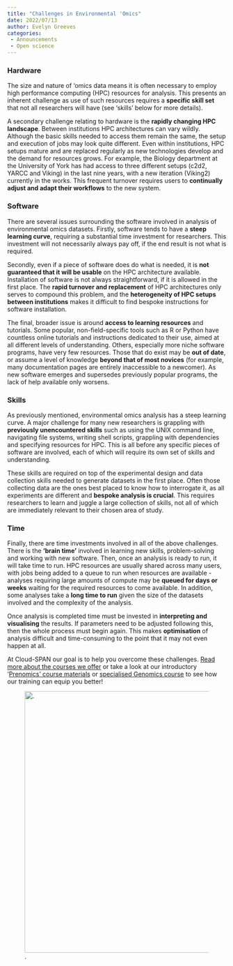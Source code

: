 ```yaml
---
title: "Challenges in Environmental 'Omics"
date: 2022/07/13
author: Evelyn Greeves
categories:
 - Announcements
 - Open science
---
```


### **Hardware**

The size and nature of ‘omics data means it is often necessary to employ high performance computing (HPC) resources for analysis. This presents an inherent challenge as use of such resources requires a **specific skill set** that not all researchers will have (see ‘skills’ below for more details).

A secondary challenge relating to hardware is the **rapidly changing HPC landscape**. Between institutions HPC architectures can vary wildly. Although the basic skills needed to access them remain the same, the setup and execution of jobs may look quite different. Even within institutions, HPC setups mature and are replaced regularly as new technologies develop and the demand for resources grows. For example, the Biology department at the University of York has had access to three different setups (c2d2, YARCC and Viking) in the last nine years, with a new iteration (Viking2) currently in the works. This frequent turnover requires users to **continually adjust and adapt their workflows** to the new system.

### **Software**

There are several issues surrounding the software involved in analysis of environmental omics datasets. Firstly, software tends to have a **steep learning curve**, requiring a substantial time investment for researchers. This investment will not necessarily always pay off, if the end result is not what is required. 

Secondly, even if a piece of software does do what is needed, it is **not guaranteed that it will be usable** on the HPC architecture available. Installation of software is not always straightforward, if it is allowed in the first place. The **rapid turnover and replacement** of HPC architectures only serves to compound this problem, and the **heterogeneity of HPC setups between institutions** makes it difficult to find bespoke instructions for software installation.

The final, broader issue is around **access to learning resources** and tutorials. Some popular, non-field-specific tools such as R or Python have countless online tutorials and instructions dedicated to their use, aimed at all different levels of understanding. Others, especially more niche software programs, have very few resources. Those that do exist may be **out of date**, or assume a level of knowledge **beyond that of most novices** (for example, many documentation pages are entirely inaccessible to a newcomer). As new software emerges and supersedes previously popular programs, the lack of help available only worsens.

### **Skills**

As previously mentioned, environmental omics analysis has a steep learning curve. A major challenge for many new researchers is grappling with **previously unencountered skills** such as using the UNIX command line, navigating file systems, writing shell scripts, grappling with dependencies and specifying resources for HPC. This is all before any specific pieces of software are involved, each of which will require its own set of skills and understanding.

These skills are required on top of the experimental design and data collection skills needed to generate datasets in the first place. Often those collecting data are the ones best placed to know how to interrogate it, as all experiments are different and **bespoke analysis is crucial**. This requires researchers to learn and juggle a large collection of skills, not all of which are immediately relevant to their chosen area of study.

### **Time**

Finally, there are time investments involved in all of the above challenges. There is the **‘brain time’** involved in learning new skills, problem-solving and working with new software. Then, once an analysis is ready to run, it will take time to run. HPC resources are usually shared across many users, with jobs being added to a queue to run when resources are available - analyses requiring large amounts of compute may be **queued for days or weeks** waiting for the required resources to come available. In addition, some analyses take a **long time to run** given the size of the datasets involved and the complexity of the analysis.

Once analysis is completed time must be invested in **interpreting and visualising** the results. If parameters need to be adjusted following this, then the whole process must begin again. This makes **optimisation** of analysis difficult and time-consuming to the point that it may not even happen at all.

At Cloud-SPAN our goal is to help you overcome these challenges. [Read more about the courses we offer](https://cloud-span.york.ac.uk/train-with-us) or take a look at our introductory '[Prenomics' course materials](https://cloud-span.github.io/prenomics00-intro/) or [specialised Genomics course](https://cloud-span.github.io/00genomics/) to see how our training can equip you better!

![.](challenges%204x4%20with%20bar.png){fig-alt="A graphics showing four icons labelled Hardware, Time, Skills and Software, with a note Challenges in Environmental Omics and the Cloud-SPAN logo." width="600"} 

